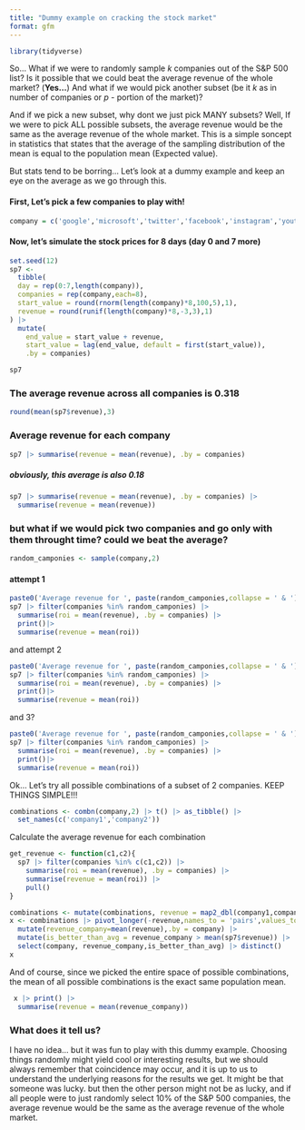 ---
title: "Dummy example on cracking the stock market" 
format: gfm
---

```{r}
library(tidyverse)
```

So... What if we were to randomly sample *k* companies out of the S&P 500 list? Is it possible that we could beat the average revenue of the whole market? (**Yes...**) And what if we would pick another subset (be it *k* as in number of companies or *p* - portion of the market)?

And if we pick a new subset, why dont we just pick MANY subsets? Well, If we were to pick ALL possible subsets, the average revenue would be the same as the average revenue of the whole market. This is a simple soncept in statistics that states that the average of the sampling distribution of the mean is equal to the population mean (Expected value).

But stats tend to be borring... Let's look at a dummy example and keep an eye on the average as we go through this.

#### First, Let's pick a few companies to play with!

```{r}
company = c('google','microsoft','twitter','facebook','instagram','youtube','apple')
```

#### Now, let's simulate the stock prices for 8 days (day 0 and 7 more)

```{r}
set.seed(12)
sp7 <- 
  tibble(
  day = rep(0:7,length(company)),
  companies = rep(company,each=8),
  start_value = round(rnorm(length(company)*8,100,5),1),
  revenue = round(runif(length(company)*8,-3,3),1)
) |> 
  mutate(
    end_value = start_value + revenue,
    start_value = lag(end_value, default = first(start_value)),
    .by = companies)
```

```{r}
sp7
```

### The average revenue across all companies is 0.318

```{r}
round(mean(sp7$revenue),3)
```

### Average revenue for each company

```{r}
sp7 |> summarise(revenue = mean(revenue), .by = companies)
```

##### obviously, this average is also 0.18

```{r}
sp7 |> summarise(revenue = mean(revenue), .by = companies) |> 
  summarise(revenue = mean(revenue))
```

### but what if we would pick two companies and go only with them throught time? could we beat the average?

```{r}
random_camponies <- sample(company,2)
```

#### attempt 1

```{r}
paste0('Average revenue for ', paste(random_camponies,collapse = ' & '),':') 
sp7 |> filter(companies %in% random_camponies) |> 
  summarise(roi = mean(revenue), .by = companies) |> 
  print()|> 
  summarise(revenue = mean(roi))
```

and attempt 2

```{r}
paste0('Average revenue for ', paste(random_camponies,collapse = ' & '),':') 
sp7 |> filter(companies %in% random_camponies) |> 
  summarise(roi = mean(revenue), .by = companies) |> 
  print()|> 
  summarise(revenue = mean(roi))

```

and 3?

```{r}
paste0('Average revenue for ', paste(random_camponies,collapse = ' & '),':') 
sp7 |> filter(companies %in% random_camponies) |> 
  summarise(roi = mean(revenue), .by = companies) |> 
  print()|> 
  summarise(revenue = mean(roi))
```

Ok... Let's try all possible combinations of a subset of 2 companies. KEEP THINGS SIMPLE!!!

```{r}
combinations <- combn(company,2) |> t() |> as_tibble() |> 
  set_names(c('company1','company2'))
```

Calculate the average revenue for each combination

```{r}
get_revenue <- function(c1,c2){
  sp7 |> filter(companies %in% c(c1,c2)) |> 
    summarise(roi = mean(revenue), .by = companies) |> 
    summarise(revenue = mean(roi)) |> 
    pull()  
}

```

```{r}
combinations <- mutate(combinations, revenue = map2_dbl(company1,company2,get_revenue))
x <- combinations |> pivot_longer(-revenue,names_to = 'pairs',values_to = 'company') |> 
  mutate(revenue_company=mean(revenue),.by = company) |> 
  mutate(is_better_than_avg = revenue_company > mean(sp7$revenue)) |> 
  select(company, revenue_company,is_better_than_avg) |> distinct()
x
```

And of course, since we picked the entire space of possible combinations, the mean of all possible combinations is the exact same population mean.

```{r}
 x |> print() |> 
  summarise(revenue = mean(revenue_company))
```

### What does it tell us?

I have no idea... but it was fun to play with this dummy example. Choosing things randomly might yield cool or interesting results, but we should always remember that coincidence may occur, and it is up to us to understand the underlying reasons for the results we get. It might be that someone was lucky. but then the other person might not be as lucky, and if all people were to just randomly select 10% of the S&P 500 companies, the average revenue would be the same as the average revenue of the whole market.
